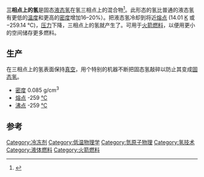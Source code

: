 '''三相点上的氢'''是固态[[液氢|液态氢]]在氢三相点上的混合物<ref>{{Cite web|url=http://chemistry.stackexchange.com/questions/400/why-is-slush-hydrogen-at-the-triple-point|title=Why is slush hydrogen at the triple point?|accessdate=2016-06-04|work=chemistry.stackexchange.com|archive-date=2016-05-27|archive-url=https://web.archive.org/web/20160527084732/http://chemistry.stackexchange.com/questions/400/why-is-slush-hydrogen-at-the-triple-point|dead-url=no}}</ref>。此形态的氢比普通的液态氢有更低的[[温度|温度]]和更高的[[密度|密度]]增加16–20%）。把液态氢冷却到将近[[熔点|熔点]] (14.01 [[Kelvin|K]] 或 −259.14 °C)，[[压力|压力]]下降，三相点上的氢就产生了。可用于[[火箭燃料|火箭燃料]]，以便用更小的空间储存更多燃料。

== 生产 ==
在三相点上的氢表面保持[[真空|真空]]，用个特别的机器不断把固态氢敲碎以防止其变成[[固态氢|固态氢]]。
* [[密度|密度]] 0.085 g/cm<sup>3</sup>
* [[熔点|熔点]] -259 [[摄氏温标|°C]]
* [[沸点|沸点]] -259 [[摄氏温标|°C]]

==参考 ==
{{Reflist}}
[[Category:冷冻剂|Category:冷冻剂]]
[[Category:低温物理学|Category:低温物理学]]
[[Category:氫原子物理|Category:氫原子物理]]
[[Category:氢技术|Category:氢技术]]
[[Category:液体燃料|Category:液体燃料]]
[[Category:火箭燃料|Category:火箭燃料]]